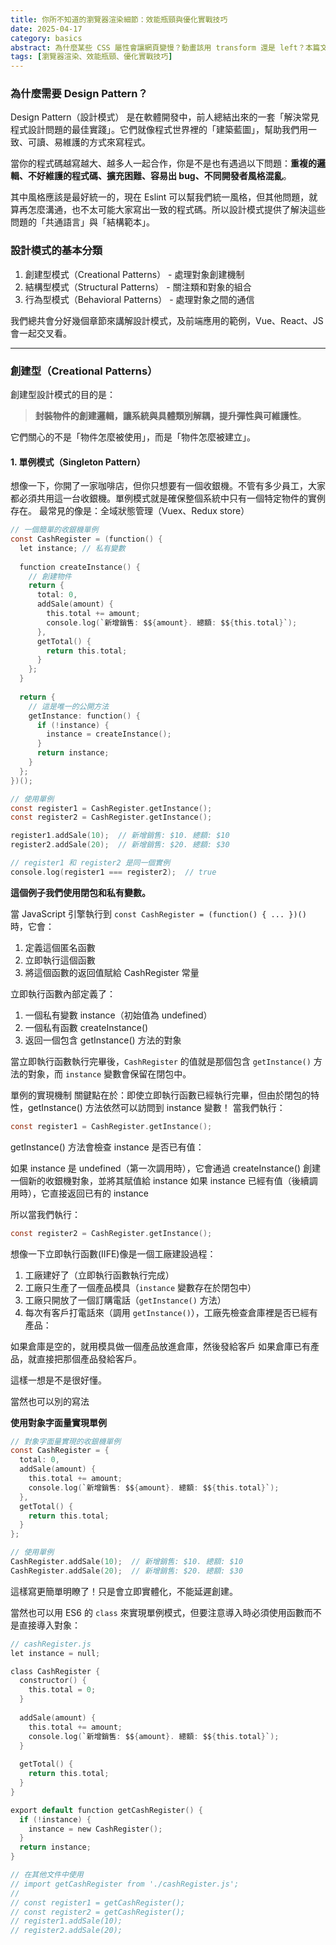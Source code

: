 ```yaml
---
title: 你所不知道的瀏覽器渲染細節：效能瓶頸與優化實戰技巧
date: 2025-04-17
category: basics
abstract: 為什麼某些 CSS 屬性會讓網頁變慢？動畫該用 transform 還是 left？本篇文章拆解瀏覽器渲染機制，帶你認識 Reflow、Repaint 與 GPU 合成圖層的運作，並透過實際程式碼，教你如何寫出高效能網頁。
tags: [瀏覽器渲染、效能瓶頸、優化實戰技巧]
---
```



### 為什麼需要 Design Pattern？
Design Pattern（設計模式） 是在軟體開發中，前人總結出來的一套「解決常見程式設計問題的最佳實踐」。它們就像程式世界裡的「建築藍圖」，幫助我們用一致、可讀、易維護的方式來寫程式。

當你的程式碼越寫越大、越多人一起合作，你是不是也有遇過以下問題：**重複的邏輯、不好維護的程式碼、擴充困難、容易出 bug、不同開發者風格混亂**。

其中風格應該是最好統一的，現在 Eslint 可以幫我們統一風格，但其他問題，就算再怎麼溝通，也不太可能大家寫出一致的程式碼。所以設計模式提供了解決這些問題的「共通語言」與「結構範本」。

### 設計模式的基本分類 

1. 創建型模式（Creational Patterns） - 處理對象創建機制
2. 結構型模式（Structural Patterns） - 關注類和對象的組合
3. 行為型模式（Behavioral Patterns） - 處理對象之間的通信

我們總共會分好幾個章節來講解設計模式，及前端應用的範例，Vue、React、JS 會一起交叉看。

---

### 創建型（Creational Patterns）


創建型設計模式的目的是：

> **封裝物件的創建邏輯，讓系統與具體類別解耦，提升彈性與可維護性**。

它們關心的不是「物件怎麼被使用」，而是「物件怎麼被建立」。

#### 1. 單例模式（Singleton Pattern）

想像一下，你開了一家咖啡店，但你只想要有一個收銀機。不管有多少員工，大家都必須共用這一台收銀機。單例模式就是確保整個系統中只有一個特定物件的實例存在。
最常見的像是：全域狀態管理（Vuex、Redux store）

```c
// 一個簡單的收銀機單例
const CashRegister = (function() {
  let instance; // 私有變數
  
  function createInstance() {
    // 創建物件
    return {
      total: 0,
      addSale(amount) {
        this.total += amount;
        console.log(`新增銷售: $${amount}. 總額: $${this.total}`);
      },
      getTotal() {
        return this.total;
      }
    };
  }
  
  return {
    // 這是唯一的公開方法
    getInstance: function() {
      if (!instance) {
        instance = createInstance();
      }
      return instance;
    }
  };
})();

// 使用單例
const register1 = CashRegister.getInstance();
const register2 = CashRegister.getInstance();

register1.addSale(10);  // 新增銷售: $10. 總額: $10
register2.addSale(20);  // 新增銷售: $20. 總額: $30

// register1 和 register2 是同一個實例
console.log(register1 === register2);  // true
```

**這個例子我們使用閉包和私有變數。**

當 JavaScript 引擎執行到 `const CashRegister = (function() { ... })()` 時，它會：

1. 定義這個匿名函數
2. 立即執行這個函數
3. 將這個函數的返回值賦給 CashRegister 常量

立即執行函數內部定義了：

1. 一個私有變數 instance（初始值為 undefined）
2. 一個私有函數 createInstance()
3. 返回一個包含 getInstance() 方法的對象


當立即執行函數執行完畢後，`CashRegister` 的值就是那個包含 `getInstance()` 方法的對象，而 `instance` 變數會保留在閉包中。

單例的實現機制
關鍵點在於：即使立即執行函數已經執行完畢，但由於閉包的特性，getInstance() 方法依然可以訪問到 instance 變數！
當我們執行：

```c
const register1 = CashRegister.getInstance();
```

getInstance() 方法會檢查 instance 是否已有值：

如果 instance 是 undefined（第一次調用時），它會通過 createInstance() 創建一個新的收銀機對象，並將其賦值給 instance
如果 instance 已經有值（後續調用時），它直接返回已有的 instance

所以當我們執行：

```c
const register2 = CashRegister.getInstance();
```

想像一下立即執行函數(IIFE)像是一個工廠建設過程：

1. 工廠建好了（立即執行函數執行完成）
2. 工廠只生產了一個產品模具（`instance` 變數存在於閉包中）
3. 工廠只開放了一個訂購電話（`getInstance()` 方法）
4. 每次有客戶打電話來（調用 `getInstance()`），工廠先檢查倉庫裡是否已經有產品：

如果倉庫是空的，就用模具做一個產品放進倉庫，然後發給客戶
如果倉庫已有產品，就直接把那個產品發給客戶。

這樣一想是不是很好懂。

當然也可以別的寫法

**使用對象字面量實現單例**
```c
// 對象字面量實現的收銀機單例
const CashRegister = {
  total: 0,
  addSale(amount) {
    this.total += amount;
    console.log(`新增銷售: $${amount}. 總額: $${this.total}`);
  },
  getTotal() {
    return this.total;
  }
};

// 使用單例
CashRegister.addSale(10);  // 新增銷售: $10. 總額: $10
CashRegister.addSale(20);  // 新增銷售: $20. 總額: $30
```

這樣寫更簡單明瞭了！只是會立即實體化，不能延遲創建。

當然也可以用 ES6 的 `class` 來實現單例模式，但要注意導入時必須使用函數而不是直接導入對象：
```c
// cashRegister.js
let instance = null;

class CashRegister {
  constructor() {
    this.total = 0;
  }
  
  addSale(amount) {
    this.total += amount;
    console.log(`新增銷售: $${amount}. 總額: $${this.total}`);
  }
  
  getTotal() {
    return this.total;
  }
}

export default function getCashRegister() {
  if (!instance) {
    instance = new CashRegister();
  }
  return instance;
}

// 在其他文件中使用
// import getCashRegister from './cashRegister.js';
// 
// const register1 = getCashRegister();
// const register2 = getCashRegister();
// register1.addSale(10);
// register2.addSale(20);
```